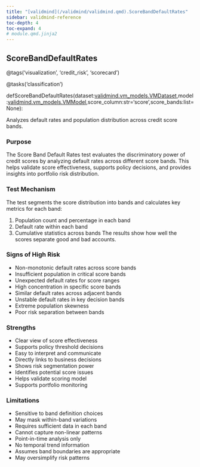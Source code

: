 ```yaml
---
title: "[validmind](/validmind/validmind.qmd).ScoreBandDefaultRates"
sidebar: validmind-reference
toc-depth: 4
toc-expand: 4
# module.qmd.jinja2
---
```


<!-- function.qmd.jinja2 -->

## ScoreBandDefaultRates<span class="suffix"></span>

<!-- signatures.jinja2 -->

::: {.signature}

<span class="decorators"><span class="decorator">@<span class="n">tags(<span class="s">'visualization'</span>, <span class="s">'credit_risk'</span>, <span class="s">'scorecard'</span>)</span></span>

<span class="decorator">@<span class="n">tasks(<span class="s">'classification'</span>)</span></span> </span>

<span class="kw">def</span><span class="name">ScoreBandDefaultRates</span>(<span class="params"><span class="n">dataset</span><span class="p">:</span><a href="/validmind/validmind/vm_models.qmd#vmdataset">validmind.vm_models.VMDataset</a><span class="muted">,</span></span><span class="params"><span class="n">model</span><span class="p">:</span><a href="/validmind/validmind/vm_models.qmd#vmmodel">validmind.vm_models.VMModel</a><span class="muted">,</span></span><span class="params"><span class="n">score_column</span><span class="p">:</span><span class="nb">str</span><span class="o">=</span><span class="s1">'score'</span><span class="muted">,</span></span><span class="params"><span class="n">score_bands</span><span class="p">:</span><span class="nb">list</span><span class="o">=</span><span class="kc">None</span></span>):

:::

<!-- docstring.jinja2 -->

Analyzes default rates and population distribution across credit score bands.

### Purpose

The Score Band Default Rates test evaluates the discriminatory power of credit scores by analyzing default rates across different score bands. This helps validate score effectiveness, supports policy decisions, and provides insights into portfolio risk distribution.

### Test Mechanism

The test segments the score distribution into bands and calculates key metrics for each band:

1. Population count and percentage in each band
1. Default rate within each band
1. Cumulative statistics across bands The results show how well the scores separate good and bad accounts.

### Signs of High Risk

- Non-monotonic default rates across score bands
- Insufficient population in critical score bands
- Unexpected default rates for score ranges
- High concentration in specific score bands
- Similar default rates across adjacent bands
- Unstable default rates in key decision bands
- Extreme population skewness
- Poor risk separation between bands

### Strengths

- Clear view of score effectiveness
- Supports policy threshold decisions
- Easy to interpret and communicate
- Directly links to business decisions
- Shows risk segmentation power
- Identifies potential score issues
- Helps validate scoring model
- Supports portfolio monitoring

### Limitations

- Sensitive to band definition choices
- May mask within-band variations
- Requires sufficient data in each band
- Cannot capture non-linear patterns
- Point-in-time analysis only
- No temporal trend information
- Assumes band boundaries are appropriate
- May oversimplify risk patterns
